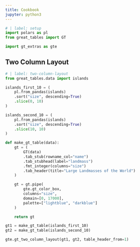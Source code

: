 ```yaml
---
title: Cookbook
jupyter: python3
---
```


```python
# | label: setup
import polars as pl
from great_tables import GT

import gt_extras as gte
```

## Two Column Layout

```python
# | label: two-column-layout
from great_tables.data import islands

islands_first_10 = (
    pl.from_pandas(islands)
    .sort("size", descending=True)
    .slice(0, 10)
)

islands_second_10 = (
    pl.from_pandas(islands)
    .sort("size", descending=True)
    .slice(10, 10)
)

def make_gt_table(data):
    gt = (
        GT(data)
        .tab_stub(rowname_col="name")
        .tab_stubhead(label="landmass")
        .fmt_integer(columns="size")
        .tab_header(title="Large Landmasses of the World")
    )

    gt = gt.pipe(
        gte.gt_color_box,
        columns="size",
        domain=[0, 17000],
        palette=["lightblue", "darkblue"]
    )

    return gt

gt1 = make_gt_table(islands_first_10)
gt2 = make_gt_table(islands_second_10)

gte.gt_two_column_layout(gt1, gt2, table_header_from=1)
```
